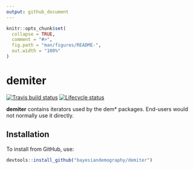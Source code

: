 ```yaml
---
output: github_document
---
```


<!-- README.md is generated from README.Rmd. Please edit that file -->

```r
knitr::opts_chunk$set(
  collapse = TRUE,
  comment = "#>",
  fig.path = "man/figures/README-",
  out.width = "100%"
)
```
# demiter

<!-- badges: start -->
[![Travis build status](https://travis-ci.com/bayesiandemography/demiter.svg?branch=master)](https://travis-ci.com/bayesiandemography/demiter)
[![Lifecycle status](https://img.shields.io/badge/lifecycle-experimental-orange.svg)](https://www.tidyverse.org/lifecycle/#experimental)
<!-- badges: end -->

**demiter** contains iterators used by the dem* packages. End-users would not normally use it directly.


## Installation

To install from GitHub, use:

``` r
devtools::install_github("bayesiandemography/demiter")
```



